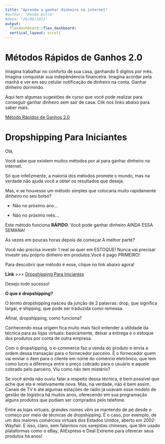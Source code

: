 ```yaml
---
title: "Aprenda a ganhar dinheiro na internet"
#author: "Renda Extra"
#date: "26/06/2021"
output:
  flexdashboard::flex_dashboard:
  vertical_layout: scroll
---
```


# Métodos Rápidos de Ganhos 2.0

Imagina trabalhar no conforto de sua casa, ganhando 5 dígitos por mês. Imagina conquistar sua indepêndencia financeira. Imagina acordar pela manhã e ver em seu celular notificação de dinheiro na conta. Ganhar dinheiro dormindo.

Aqui tem algumas sugestões de curso que você pode realizar para conseguir ganhar dinheiro sem sair de casa.
Clik nos links abaixo para saber mais.


[Método Rápidos de Ganhos 2.0](https://go.hotmart.com/L55961084I)

# Dropshipping Para Iniciantes

Olá,

Você sabe que existem muitos métodos por aí para ganhar dinheiro na internet.

Só que infelizmente, a maioria dos métodos promete o mundo, mas na verdade não ajuda você a obter os resultados que deseja.

Mas, e se houvesse um método simples que colocaria muito rapidamente dinheiro no seu bolso?

- Não no próximo ano...

- Não no próximo mês...

Este método funciona **RÁPIDO**. Você pode ganhar dinheiro AINDA ESSA SEMANA! 

Às vezes em poucas horas depois de começar.A melhor parte?

Você não precisa investir 1 real se quer em ESTOQUE! Nunca vai precisar investir seu próprio dinheiro em produtos.Você é pago PRIMEIRO!

Para descobrir que método é esse, clique no link abaixo agora! 

**Link** >>> [Dropshipping Para Iniciantes](https://go.hotmart.com/R55961010T)

Desejo todo sucesso!



**O que é dropshipping?**

O termo dropshipping nasceu da junção de 2 palavras: drop, que significa largar, e shipping, que pode ser traduzida como remessa.

Afinal, dropshipping, como funciona?

Conhecendo essa origem fica muito mais fácil entender a utilidade da técnica para as lojas virtuais: basicamente, deixar a entrega e o estoque dos produtos por conta de outra empresa.

Com o dropshipping, o e-commerce faz a venda do produto e envia a ordem dessa transação para o fornecedor parceiro. É o fornecedor quem vai enviar o item para o cliente em nome do comércio eletrônico, que tem como lucro a diferença entre o preço cobrado para o usuário e aquele cobrado pelo parceiro. Viu como não tem mistério?

Se você ainda não ouviu falar a respeito dessa técnica, é bem possível que ache que ela é relativamente nova. Mas, na verdade, não é bem assim. Canais de TV e até algumas estações de rádio já usavam esse modelo de gestão de logística há muitos anos, oferecendo em sua programação alguns produtos que podiam ser comprados pelo telefone.

Entre as lojas virtuais, grandes nomes vêm se mantendo de pé desde o começo por meio de técnicas de dropshipping. É o caso, por exemplo, de um dos maiores comércios virtuais dos Estados Unidos, aberto em 2002: Wayfair. E isso, claro, sem falarmos nos varejistas chineses, que têm usado plataformas como o eBay, AliExpress e Deal Extreme para oferecer seus produtos há anos!
